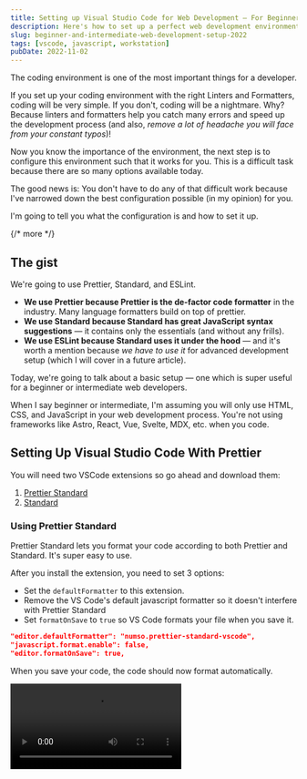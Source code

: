 ```yaml
---
title: Setting up Visual Studio Code for Web Development — For Beginners and Intermediate Developers
description: Here's how to set up a perfect web development environment for writing JavaScript with Prettier, Standard, and ESLint.
slug: beginner-and-intermediate-web-development-setup-2022
tags: [vscode, javascript, workstation]
pubDate: 2022-11-02
---
```


The coding environment is one of the most important things for a developer.

If you set up your coding environment with the right Linters and Formatters, coding will be very simple. If you don't, coding will be a nightmare. Why? Because linters and formatters help you catch many errors and speed up the development process (and also, _remove a lot of headache you will face from your constant typos_)!

Now you know the importance of the environment, the next step is to configure this environment such that it works for you. This is a difficult task because there are so many options available today.

The good news is: You don't have to do any of that difficult work because I've narrowed down the best configuration possible (in my opinion) for you.

I'm going to tell you what the configuration is and how to set it up.

{/* more */}

## The gist

We're going to use Prettier, Standard, and ESLint.

- **We use Prettier because Prettier is the de-factor code formatter** in the industry. Many language formatters build on top of prettier.
- **We use Standard because Standard has great JavaScript syntax suggestions** — it contains only the essentials (and without any frills).
- **We use ESLint because Standard uses it under the hood** — and it's worth a mention because _we have to use it_ for advanced development setup (which I will cover in a future article).

Today, we're going to talk about a basic setup — one which is super useful for a beginner or intermediate web developers.

When I say beginner or intermediate, I'm assuming you will only use HTML, CSS, and JavaScript in your web development process. You're not using frameworks like Astro, React, Vue, Svelte, MDX, etc. when you code.

## Setting Up Visual Studio Code With Prettier

You will need two VSCode extensions so go ahead and download them:

1. [Prettier Standard](https://marketplace.visualstudio.com/items?itemName=numso.prettier-standard-vscode)
2. [Standard](https://marketplace.visualstudio.com/items?itemName=standard.vscode-standard)

### Using Prettier Standard

Prettier Standard lets you format your code according to both Prettier and Standard. It's super easy to use.

After you install the extension, you need to set 3 options:

- Set the `defaultFormatter` to this extension.
- Remove the VS Code's default javascript formatter so it doesn't interfere with Prettier Standard
- Set `formatOnSave` to `true` so VS Code formats your file when you save it.

```json
"editor.defaultFormatter": "numso.prettier-standard-vscode",
"javascript.format.enable": false,
"editor.formatOnSave": true,
```

When you save your code, the code should now format automatically.

<Video gifReplacement src='/images/2022/vscode-beginner/format.mp4' />

### Linting with Standard

Linting code with Standard means you allow Standard to notify you of possible code errors — very much like how you see red squiggly underlines when you misspell a word on your computer. This saves you a lot of time when debugging.

<Image
  src='/images/2022/vscode-beginner/lint.png'
  alt='Red Squiggly lines under code that denote errors'
  loading='lazy'
/>

Now, Standard doesn't lint your code automatically. If you want Standard to lint your, you need to add Standard to your project with `npm`. You can do this easily by installing the `standard` package.

```shell
npm install standard --save-dev
```

<Callout>
The above assumes you have a `package.json` file in your project already. If you don't have it yet, simply type `npm init` and npm will create one for you.

If you don't know what npm is, npm is a package manager that comes with Node. You can get it by installing Node. Here's [the best way to install and keep Node up to date](/blog/install-node/).

</Callout>

## Bonus: Linting both HTML and JavaScript Files

The above setup assumes you only need to lint JavaScript files — which is the common scenario for most beginner and intermediate developers... but there are occasions where you are forced to write JavaScript in HTML, like this:

```html
<body>
  <script>
    function sayHello(name) {
      console.log(`Hello ${name}!`)
    }
  </script>
</body>
```

If you need to work with JavaScript in HTML, you cannot lint with Standard. You need to lint with ESLint.

So install the [ESLint extension](https://marketplace.visualstudio.com/items?itemName=dbaeumer.vscode-eslint) before you continue.

### Linting JavaScript Files with ESLint

Like Standard, ESLint doesn't work automatically so you need to:

1. Install ESLint configs and plugins you want to use.
2. Include a `.eslintrc` file in your project.
3. Include the plugins in the `.eslintrc` file.

Since we are using Standard, we can install and use the `eslint-config-standard` config.

```bash
npm install eslint-config-standard --save-dev
```

Then we create an `.eslintrc` file and the package we just installed as part of our configuration.

```json
// .eslintrc
{
  "extends": ["standard"]
}
```

You should see squiggly red undelines in your JavaScript files at this point.

<Image
  src='/images/2022/vscode-beginner/lint.png'
  alt='Red Squiggly lines under code that denote errors'
  loading='lazy'
/>

<Callout>
  You cannot use a global `.eslintrc` file to make the linter work across all
  your projects. I tried 😢. It doesn't work, because ESLint stopped allowing
  plugins in global config files since version 6. At the time of writing, ESLint
  is at version 8.
</Callout>

### Linting JavaScript in HTML Files with ESLint

If you want to lint JavaScript in HTML files, you can add the `eslint-plugin-html` plugin to your project. This enables the linting of JavaScript in the HTML file.

Here's how you install the plugin:

```shell
npm install eslint-plugin-html --save-dev
```

And how you include the plugin in your `.eslintrc` file.

```json
{
  "extends": ["standard"],
  "plugins": ["html"]
}
```

<Image
  src='/images/2022/vscode-beginner/lint-html.png'
  alt='Red Squiggly lines in a script tag'
  loading='lazy'
/>

## That's it!

This simple setup will save you _hundreds and maybe even thousands of hours_ as you write code. And this article should have also saved you _hours (from googling, trying to set up something nice)_.

I'll share more about the advanced setup with Frameworks like Astro, React, Vue, Svelte, MDX, etc. in a future article.
